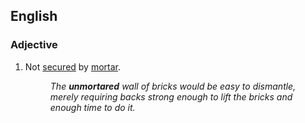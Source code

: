 ==English==

===Adjective===
{{en-adj|-}}

# Not [[secure]]d by [[mortar]].
#:''The '''unmortared''' wall of bricks would be easy to dismantle, merely requiring backs strong enough to lift the bricks and enough time to do it.''